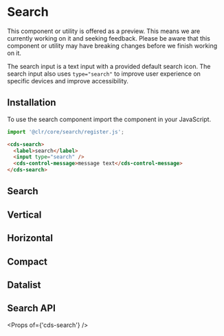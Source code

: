 
<Meta title="Forms (Preview)/Search/Getting Started" />

# Search

<cds-alert-group status="warning" cds-layout="m-b:lg">
  <cds-alert>
    This component or utility is offered as a preview. This means we are currently working on it and seeking feedback.
    Please be aware that this component or utility may have breaking changes before we finish working on it.
  </cds-alert>
</cds-alert-group>

The search input is a text input with a provided default search icon. The search
input also uses `type="search"` to improve user experience on specific devices
and improve accessibility.

## Installation

To use the search component import the component in your JavaScript.

```typescript
import '@clr/core/search/register.js';
```

```html
<cds-search>
  <label>search</label>
  <input type="search" />
  <cds-control-message>message text</cds-control-message>
</cds-search>
```

## Search

<Preview>
  <Story id="forms-preview-search-stories--search" />
</Preview>

## Vertical

<Preview>
  <Story id="forms-preview-search-stories--vertical" />
</Preview>

## Horizontal

<Preview>
  <Story id="forms-preview-search-stories--horizontal" />
</Preview>

## Compact

<Preview>
  <Story id="forms-preview-search-stories--compact" />
</Preview>

## Datalist

<Preview>
  <Story id="forms-preview-search-stories--datalist" />
</Preview>

## Search API

<Props of={'cds-search'} />
